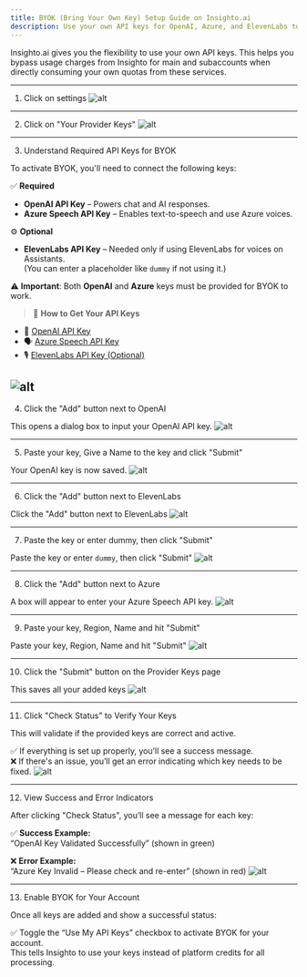 ```yaml
---
title: BYOK (Bring Your Own Key) Setup Guide on Insighto.ai
description: Use your own API keys for OpenAI, Azure, and ElevenLabs to bypass Insighto usage charges and directly consume your own quotas.
---
```

Insighto.ai gives you the flexibility to use your own API keys. This helps you bypass usage charges from Insighto for main and subaccounts when directly consuming your own quotas from these services.

---

 1. Click on settings
![alt](images/BYOK/1.png)

---

 2. Click on "Your Provider Keys"
![alt](images/BYOK/2.png)

---

 3. Understand Required API Keys for BYOK

To activate BYOK, you'll need to connect the following keys:

✅ **Required**  
- **OpenAI API Key** – Powers chat and AI responses.  
- **Azure Speech API Key** – Enables text-to-speech and use Azure voices.

⚙ **Optional**  
- **ElevenLabs API Key** – Needed only if using ElevenLabs for voices on Assistants.  
  (You can enter a placeholder like `dummy` if not using it.)

⚠ **Important**: Both **OpenAI** and **Azure** keys must be provided for BYOK to work.

> 🔗 **How to Get Your API Keys**

- 🧠 [OpenAI API Key](https://help.openai.com/en/articles/4936850-where-do-i-find-my-openai-api-key)  
- 🗣 [Azure Speech API Key](https://docs.merkulov.design/how-to-get-microsoft-azure-tts-api-key/)  
- 🎙 [ElevenLabs API Key (Optional)](https://help.elevenlabs.io/hc/en-us/articles/14599447207697-How-to-authorize-yourself-using-your-xi-api-key)

![alt](images/BYOK/3.png)
---

 4. Click the "Add" button next to OpenAI

This opens a dialog box to input your OpenAI API key.
![alt](images/BYOK/4.png)

---

 5. Paste your key, Give a Name to the key and click "Submit"

Your OpenAI key is now saved.
![alt](images/BYOK/5.png)

---

 6. Click the "Add" button next to ElevenLabs

Click the "Add" button next to ElevenLabs
![alt](images/BYOK/6.png)

---

 7. Paste the key or enter dummy, then click "Submit"

Paste the key or enter `dummy`, then click "Submit"
![alt](images/BYOK/7.png)

---

 8. Click the "Add" button next to Azure

A box will appear to enter your Azure Speech API key.
![alt](images/BYOK/8.png)

---

 9. Paste your key, Region, Name and hit "Submit"

Paste your key, Region, Name and hit "Submit"
![alt](images/BYOK/9.png)

---

 10. Click the "Submit" button on the Provider Keys page

This saves all your added keys
![alt](images/BYOK/10.png)

---

 11. Click "Check Status" to Verify Your Keys

This will validate if the provided keys are correct and active.

✅ If everything is set up properly, you’ll see a success message.  
❌ If there's an issue, you’ll get an error indicating which key needs to be fixed.
![alt](images/BYOK/11.png)

---

 12. View Success and Error Indicators

After clicking "Check Status", you’ll see a message for each key:

✅ **Success Example:**  
“OpenAI Key Validated Successfully” (shown in green)

❌ **Error Example:**  
“Azure Key Invalid – Please check and re-enter” (shown in red)
![alt](images/BYOK/12.png)

---

 13. Enable BYOK for Your Account

Once all keys are added and show a successful status:


✅ Toggle the “Use My API Keys” checkbox to activate BYOK for your account.  
This tells Insighto to use your keys instead of platform credits for all processing.

